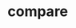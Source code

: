 # compare


<ul className="grid grid-cols-1 md:grid-cols-2 lg:grid-cols-3 xl:grid-cols-4 gap-4 -ml-6">
<ReferenceCard
    title="peers"
    description="Equity Peers. Company peers."
    url="/platform/reference/compare/peers"
    command="true"
/>
</ul>
